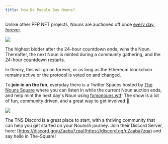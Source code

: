 ```yaml
---
title: How Do People Buy Nouns?
---
```


Unlike other PFP NFT projects, Nouns are auctioned off once [every day, forever](http://www.nouns.wtf).

![](/assets/nouns-auction-example.png)

The highest bidder after the 24-hour countdown ends, wins the Noun. Thereafter, the next Noun is minted during a community gathering, and the 24-hour countdown restarts.

In theory, this will go on forever, or as long as the Ethereum blockchain remains active or the protocol is voted on and changed.&#x20;

To **join in on the fun**, everyday there is a Twitter Spaces hosted by [The Nouns Square](https://twitter.com/thenounsquare) where you can listen in while the current Noun auction ends, and help mint the next day's Noun using [fomonouns.wtf](https://fomonouns.wtf/)! The show is a lot of fun, community driven, and a great way to get involved 🎉&#x20;

![](/assets/nounsquare-twitter.png)

The TNS Discord is a great place to start, with a thriving community that can help you get started on your Nounish journey. Join their Discord Server, here: [https://discord.gg/uZaaba7zqa](https://discord.gg/uZaaba7zqa) and say hello in The-Square!
